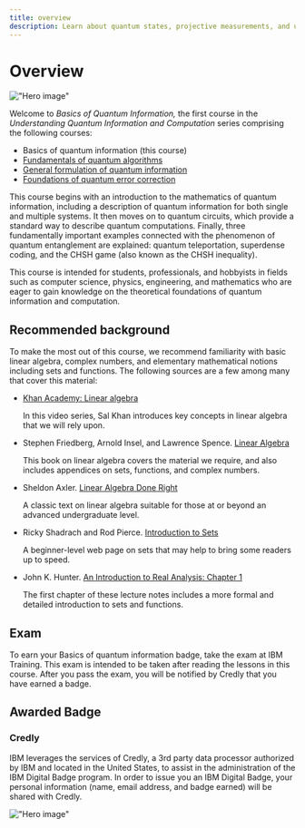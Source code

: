 ```yaml
---
title: overview
description: Learn about quantum states, projective measurements, and unitary operations; quantum circuits; how entanglement enables quantum teleportation, and more.
---
```


# Overview

!["Hero image"](/learning/images/courses/basics-of-quantum-information/hero.svg)

Welcome to *Basics of Quantum Information,* the first course in the *Understanding Quantum Information and Computation* series comprising the following courses:

- Basics of quantum information (this course)
- [Fundamentals of quantum algorithms](/learning/courses/fundamentals-of-quantum-algorithms/index)
- [General formulation of quantum information](/learning/courses/general-formulation-of-quantum-information/index)
- [Foundations of quantum error correction](/learning/courses/foundations-of-quantum-error-correction/index)

This course begins with an introduction to the mathematics of quantum information, including a description of quantum information for both single and multiple systems. It then moves on to quantum circuits, which provide a standard way to describe quantum computations. Finally, three fundamentally important examples connected with the phenomenon of quantum entanglement are explained: quantum teleportation, superdense coding, and the CHSH game (also known as the CHSH inequality).

This course is intended for students, professionals, and hobbyists in fields such as computer science, physics, engineering, and mathematics who are eager to gain knowledge on the theoretical foundations of quantum information and computation.

## Recommended background

To make the most out of this course, we recommend familiarity with basic linear algebra, complex numbers, and elementary mathematical notions including sets and functions. The following sources are a few among many that cover this material:

- [Khan Academy: Linear algebra](https://www.khanacademy.org/math/linear-algebra)

   In this video series, Sal Khan introduces key concepts in linear algebra that we will rely upon.

- Stephen Friedberg, Arnold Insel, and Lawrence Spence. [Linear Algebra ](https://www.pearson.com/en-us/subject-catalog/p/linear-algebra/P200000006185/9780137515424)

   This book on linear algebra covers the material we require, and also includes appendices on sets, functions, and complex numbers.

- Sheldon Axler. [Linear Algebra Done Right](https://link.springer.com/book/10.1007/978-3-319-11080-6)

   A classic text on linear algebra suitable for those at or beyond an advanced undergraduate level.

- Ricky Shadrach and Rod Pierce. [Introduction to Sets](https://www.mathsisfun.com/sets/sets-introduction.html)

   A beginner-level web page on sets that may help to bring some readers up to speed.

- John K. Hunter. [An Introduction to Real Analysis: Chapter 1](https://www.math.ucdavis.edu/~hunter/intro_analysis_pdf/ch1.pdf)

   The first chapter of these lecture notes includes a more formal and detailed introduction to sets and functions.

## Exam

To earn your Basics of quantum information badge, take the exam at IBM Training. This exam is intended to be taken after reading the lessons in this course. After you pass the exam, you will be notified by Credly that you have earned a badge.

## Awarded Badge

### Credly

IBM leverages the services of Credly, a 3rd party data processor authorized by IBM and located in the United States, to assist in the administration of the IBM Digital Badge program. In order to issue you an IBM Digital Badge, your personal information (name, email address, and badge earned) will be shared with Credly.

!["Hero image"](/learning/images/courses/basics-of-quantum-information/badge.avif)